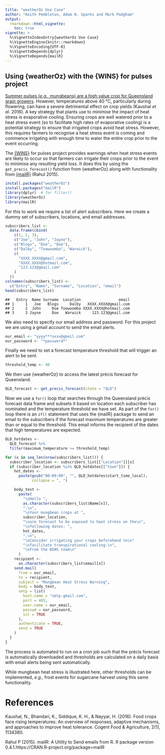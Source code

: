 ```yaml
---
title: "weatherOz Use Case"
author: "Keith Pembleton, Adam H. Sparks and Mark Padgham"
output:
  rmarkdown::html_vignette:
    toc: true
vignette: >
  %\VignetteIndexEntry{weatherOz Use Case}
  %\VignetteEngine{knitr::rmarkdown}
  %\VignetteEncoding{UTF-8}
  %\VignetteDepends{dplyr}
  %\VignetteDepends{mailR}
---
```




## Using {weatherOz} with the {WINS} for pulses project

[Summer pulses (*e.g.*, mungbeans) are a high value crop for Queensland grain growers](http://www.pulseaus.com.au/about/australian-pulse-industry).
However, temperatures above 40 °C, particularly during flowering, can have a severe detrimental effect on crop yields (Kaushal *et al.* 2016).
A key strategy that plants use to minimise the impact of heat stress is evaporative cooling.
Ensuring crops are well watered prior to a heat stress event (so to facilitate high rates of evaporative cooling) is a potential strategy to ensure that irrigated crops avoid heat stress.
However, this requires farmers to recognise a heat stress event is coming and commence irrigating with enough time to water the entire crop prior to the event occurring.

The [{WINS}](https://github.com/ToowoombaTrio/WINS) for pulses project provides warnings when heat stress events are likely to occur so that farmers can irrigate their crops prior to the event to minimise any resulting yield
loss.
It does this by using the `get_precis_forecast()` function from {weatherOz} along with functionality from
[{mailR}](https://CRAN.R-project.org/package=mailR) (Rahul 2015).


```r
install.packages("weatherOz")
install.packages("mailR")
library(dplyr)  # for filter()
library(weatherOz)
library(mailR)
```

For this to work we require a list of alert subscribers.
Here we create a dummy set of subscribers, locations, and email addresses.


```r
subscribers_list <-
  data.frame(cbind(
    c(1, 2, 3),
    c("Joe", "John", "Jayne"),
    c("Blogs", "Doe", "Doe"),
    c("Dalby", "Toowoomba", "Warwick"),
    c(
      "XXXX.XXXX@gmail.com",
      "XXXX.XXXX@hotmail.com",
      "123.123@gmail.com"
    )
  ))
colnames(subscribers_list) <-
  c("Entry", "Name", "Surname", "Location", "email")
head(subscribers_list)
```

```
##   Entry  Name Surname  Location                 email
## 1     1   Joe   Blogs     Dalby   XXXX.XXXX@gmail.com
## 2     2  John     Doe Toowoomba XXXX.XXXX@hotmail.com
## 3     3 Jayne     Doe   Warwick     123.123@gmail.com
```

We also need to specify our email address and password.
For this project we are using a gmail account to send the email alerts.


```r
our_email <- "yyyy***xxxx@gmail.com"
our_password <- "*password*"
```

Finally we need to set a forecast temperature threshold that will trigger an alert to be sent.


```r
threshold_temp <- 40
```

We then use {weatherOz} to access the latest précis forecast for Queensland.


```r
QLD_forecast <- get_precis_forecast(state = "QLD")
```

Now we use a `for()` loop that searches through the Queensland précis forecast data frame and subsets it based on location each subscriber has nominated and the temperature threshold we have set.
As part of the `for()` loop there is an `if()` statement that uses the {mailR} package to send an email to the
subscribers if the forecast maximum temperatures are greater than or equal to the threshold.
This email informs the recipient of the dates that high temperatures are expected.


```r
QLD_hotdates <-
  QLD_forecast %>%
  filter(maximum_temperature >= threshold_temp)

for (x in seq_len(nrow(subscribers_list))) {
  subscriber_location <- subscribers_list[["Location"]][x]
  if (subscriber_location %in% QLD_hotdates[["town"]]) {
    hot_dates <-
      paste(gsub("00:00:00", "", QLD_hotdates$start_time_local),
            collapse = ", ")

    body_text <-
      paste(
        "\nHello ",
        as.character(subscribers_list$Name[x]),
        ".\n",
        "\nYour mungbean crops at ",
        subscriber_location,
        "\nare forecast to be exposed to heat stress on the\n",
        "\nfollowing dates: ",
        hot_dates,
        ".\n",
        "\nConsider irrigating your crops beforehand to\n"
        "\nfacilitate transpirational cooling.\n",
        "\nFrom the WINS team\n"
      )
    recipient <-
      as.character(subscribers_list$email[x])
    send.mail(
      from = our_email,
      to = recipient,
      subject = "Mungbean Heat Stress Warning",
      body = body_text,
      smtp = list(
        host.name = "smtp.gmail.com",
        port = 465,
        user.name = our_email,
        passwd = our_password,
        ssl = TRUE
      ),
      authenticate = TRUE,
      send = TRUE
    )
  }
}
```

The process is automated to run on a cron job such that the précis forecast is automatically downloaded and thresholds are calculated on a daily basis with email alerts being sent automatically.

While mungbean heat stress is illustrated here, other thresholds can be implemented, _e.g._, frost events for sugarcane harvest using this same functionality.

# References

Kaushal, N., Bhandari, K., Siddique, K. H., & Nayyar, H. (2016). Food crops face rising temperatures: An overview of responses, adaptive mechanisms, and approaches to improve heat tolerance. Cogent Food & Agriculture, 2(1), 1134380.

Rahul P (2015). mailR: A Utility to Send emails from R. R package version 0.4.1.https://CRAN.R-project.org/package=mailR
